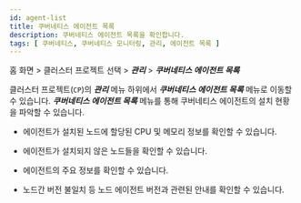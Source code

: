 ```yaml
---
id: agent-list
title: 쿠버네티스 에이전트 목록
description: 쿠버네티스 에이전트 목록을 확인합니다.
tags: [ 쿠버네티스, 쿠버네티스 모니터링, 관리, 에이전트 목록 ]
---
```


홈 화면 > 클러스터 프로젝트 선택 > ***관리*** > ***쿠버네티스 에이전트 목록***

클러스터 프로젝트(<code class='my'>CP</code>)의 ***관리*** 메뉴 하위에서 ***쿠버네티스 에이전트 목록*** 메뉴로 이동할 수 있습니다. ***쿠버네티스 에이전트 목록*** 메뉴를 통해 쿠버네티스 에이전트의 설치 현황을 파악할 수 있습니다. 

<ImgLang img='k8s-agent-list.png' desc='쿠버네티스 에이전트 목록' />

* 에이전트가 설치된 노드에 할당된 CPU 및 메모리 정보를 확인할 수 있습니다. 

* 에이전트가 설치되지 않은 노드들을 확인할 수 있습니다. 

* 에이전트의 주요 정보를 확인할 수 있습니다. 

* 노드간 버전 불일치 등 노드 에이전트 버전과 관련된 안내를 확인할 수 있습니다.

<!-- 

새로고침

메트릭

상세 보기

컬럼 선택

다운로드

-->